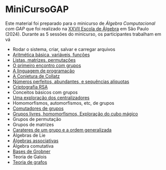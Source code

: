 # MiniCursoGAP

Este material foi preparado para o minicurso de *Álgebra Computacional com GAP* que foi realizado na [XXVII Escola de Álgebra](https://algebra2024.ime.usp.br/index.php) em São Paulo (2024). Durante as 5 sessões do minicurso, os participantes trabalham em vá

- Rodar o sistema, criar, salvar e carregar arquivos
- [Aritmética básica, variáveis, funções](arith.qmd)
- [Listas, matrizes, permutações](list_mat_perm.qmd)
- [O primeiro encontro com grupos](estrut.qmd)
- [A linguagem de programação](ling.qmd)
- [A Conjetura de Collatz](collatz.qmd)
- [Números perfeitos, abundantes, e sequências alíquotas](aliquot.qmd)
- [Criptografia RSA](rsa.qmd)
- Conceitos básicos com grupos
- [Uma exploração dos centralizadores](centralizers.qmd)
- Homomorfismos, automorfismos, etc, de grupos
- [Comutadores de grupos](commutators.qmd)
- [Grupos livres, homomorfismos, Exploração do cubo mágico](cubo.qmd)
- Grupos de permutação
- Grupos de matrizes
- [Carateres de um grupo e a ordem generalizada](genord.qmd)
- Álgebras de Lie
- [Álgebras associativas](algebras.qmd)
- Álgebra comutativa
- [Bases de Grobner](groebner1.qmd)
- Teoria de Galois
- [Teoria de grafos](grafos.qmd)
  
